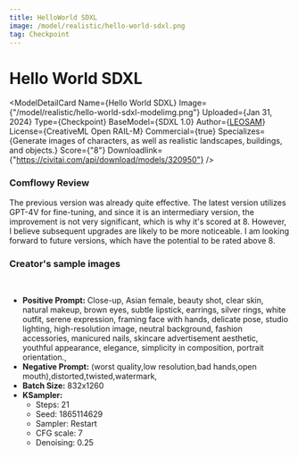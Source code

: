 ```yaml
---
title: HelloWorld SDXL
image: /model/realistic/hello-world-sdxl.png
tag: Checkpoint
---
```



# Hello World SDXL

<ModelDetailCard 
  Name={<span>Hello World SDXL</span>}
  Image={"/model/realistic/hello-world-sdxl-modelimg.png"}
  Uploaded={<span>Jan 31, 2024</span>}
  Type={<span>Checkpoint</span>}
  BaseModel={<span>SDXL 1.0</span>}
  Author={<a href="https://civitai.com/user/LEOSAM">LEOSAM</a>}
  License={<span>CreativeML Open RAIL-M</span>}
  Commercial={true}
  Specializes={<span>Generate images of characters, as well as realistic landscapes, buildings, and objects.</span>}
  Score={"8"}
  Downloadlink={"https://civitai.com/api/download/models/320950"}
/>

### Comflowy Review
The previous version was already quite effective. The latest version utilizes GPT-4V for fine-tuning, and since it is an intermediary version, the improvement is not very significant, which is why it's scored at 8. However, I believe subsequent upgrades are likely to be more noticeable.
I am looking forward to future versions, which have the potential to be rated above 8.

### Creator's sample images

<br/>
<PhotoProvider>
  <PhotoView src="/model/realistic/001.png">
    <img src="/model/realistic/001.png" alt="" className='rounded-lg'/>
  </PhotoView>
</PhotoProvider>

* **Positive Prompt:** Close-up, Asian female, beauty shot, clear skin, natural makeup, brown eyes, subtle lipstick, earrings, silver rings, white outfit, serene expression, framing face with hands, delicate pose, studio lighting, high-resolution image, neutral background, fashion accessories, manicured nails, skincare advertisement aesthetic, youthful appearance, elegance, simplicity in composition, portrait orientation.,
* **Negative Prompt:** (worst quality,low resolution,bad hands,open mouth),distorted,twisted,watermark,
* **Batch Size:** 832x1260
* **KSampler:** 
  * Steps: 21
  * Seed: 1865114629
  * Sampler: Restart
  * CFG scale: 7
  * Denoising: 0.25
